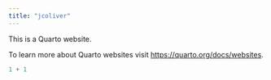 ```yaml
---
title: "jcoliver"
---
```


This is a Quarto website.

To learn more about Quarto websites visit <https://quarto.org/docs/websites>.

```r
1 + 1
```

